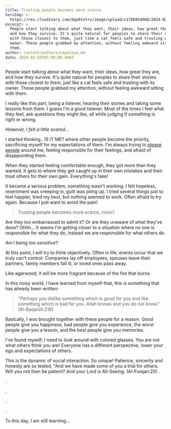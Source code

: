 ```yaml
---
title: Trusting people becomes more scarce
heroImg: >-
  https://res.cloudinary.com/dqo6txtrv/image/upload/v1706954060/2024-02-03_17.53.26_v1cnie.jpg
excerpt: >
  People start talking about what they want, their ideas, how great they are,
  and how they survive. It's quite natural for peoples to share their stories
  with those closest to them, just like a cat feels safe and trusting with its
  owner. These people grabbed my attention, without feeling awkward sitting with
  them.
author: content/authors/napolean.md
date: 2024-02-03T07:00:00.000Z
---
```


People start talking about what they want, their ideas, how great they are, and how they survive. It's quite natural for peoples to share their stories with those closest to them, just like a cat feels safe and trusting with its owner. These people grabbed my attention, without feeling awkward sitting with them.

I really like this part, being a listener, hearing their stories and taking some lessons from them. I guess I'm a good listener. Most of the times I feel what they feel, ask questions they might like, all while judging if something is right or wrong.

*However, I felt a little scared...*

I started thinking.. IS IT ME? where other people become the priority, sacrificing myself for my expectations of them. I'm always trying to [please people](https://www.siloamhospitals.com/informasi-siloam/artikel/apa-itu-people-pleaser) around me, feeling responsible for their feelings, and afraid of disappointing them.

When they started feeling comfortable enough, they got more than they wanted. It gets to where they get caught up in their own mistakes and then treat others for their own gain. Everything's fake!

It became a serious problem, something wasn't working. I felt hopeless, resentment was creeping in, guilt was piling up. I tried several things just to feel happier, tried my best, but nothing seemed to work. Often afraid to try again. Because I just want to avoid the pain!

> Trusting people becomes more scarce, ironic!

Are they too embarrassed to admit it? Or are they unaware of what they've done? Ohhh... It seems I'm getting closer to a situation where no one is responsible for what they do, instead we are responsible for what others do.

*Am I being too sensitive?*

At this point, I will try to think objectively. Often in life, events occur that we truly can't control. Companies lay off employees, spouses leave their partners, family members fall ill, or loved ones pass away.

Like agarwood, it will be more fragrant because of the fire that burns.

In this noisy world, I have learned from myself-that, this is something that has already been written:

> "Perhaps you dislike something which is good for you and like something which is bad for you. Allah knows and you do not know." (Al-Baqarah:216)

Basically, I was brought together with these people for a reason. Good people give you happiness, bad people give you experience, the worst people give you a lesson, and the best people give you memories.

I've found myself; I need to look around with colored glasses. You are not what others think you are! Everyone has a different perspective, lower your ego and expectations of others.

This is the dynamic of social interaction. So unique! Patience, sincerity and honesty are so tested, "And we have made some of you a trial for others. Will you not then be patient? And your Lord is All-Seeing. (Al-Furqan:20) .

.

.

.

.

To this day, I am still learning...

